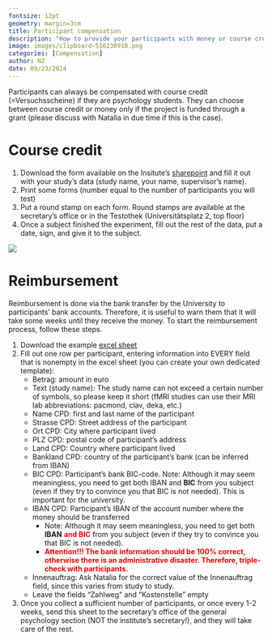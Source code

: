 ```yaml
---
fontsize: 12pt
geometry: margin=3cm
title: Participant compensation
description: "How to provide your participants with money or course credit for experiment participation"
image: images/clipboard-516230918.png
categories: [Compensation]
author: NZ
date: 09/23/2024
---
```


Participants can always be compensated with course credit (=Versuchsscheine) if they are psychology students. They can choose between course credit or money only if the project is funded through a grant (please discuss with Natalia in due time if this is the case).

# Course credit

1.  Download the form available on the Insitute's [sharepoint](https://sharepoint.uni-graz.at/sites/602/untersuchen/_layouts/15/WopiFrame2.aspx?sourcedoc=%7BFAA90B5A-5D5D-4DA2-A636-9FD2AE63A8D9%7D&file=Bestätigung_Untersuchung.pdf&action=default) and fill it out with your study's data (study name, your name, supervisor's name).
2.  Print some forms (number equal to the number of participants you will test)
3.  Put a round stamp on each form. Round stamps are available at the secretary's office or in the Testothek (Universitätsplatz 2, top floor)
4.  Once a subject finished the experiment, fill out the rest of the data, put a date, sign, and give it to the subject.

![](images/clipboard-516230918.png)

# Reimbursement

Reimbursement is done via the bank transfer by the University to participants' bank accounts. Therefore, it is useful to warn them that it will take some weeks until they receive the money. To start the reimbursement process, follow these steps.

1.  Download the example [excel sheet](https://github.com/visualneuroscience/visualneuroscience.github.io/tree/main/people/compensation/files/AWE_Form_example.xlsx)
2.  Fill out one row per participant, entering information into EVERY field that is nonempty in the excel sheet (you can create your own dedicated template):
    -   Betrag: amount in euro
    -   Text (study name): The study name can not exceed a certain number of symbols, so please keep it short (fMRI studies can use their MRI lab abbreviations: pacmond, clav, deka, etc.)
    -   Name CPD: first and last name of the participant
    -   Strasse CPD: Street address of the participant
    -   Ort CPD: City where participant lived
    -   PLZ CPD: postal code of participant's address
    -   Land CPD: Country where participant lived
    -   Bankland CPD: country of the participant's bank (can be inferred from IBAN)
    -   BIC CPD: Participant's bank BIC-code. Note: Although it may seem meaningless, you need to get both IBAN and **BIC** from you subject (even if they try to convince you that BIC is not needed). This is important for the university.
    -   IBAN CPD: Participant's IBAN of the account number where the money should be transferred
        -   Note: Although it may seem meaningless, you need to get both **IBAN** [**and BIC**]{style="color:red"} from you subject (even if they try to convince you that BIC is not needed).
        -   [**Attention!!! The bank information should be 100% correct, otherwise there is an administrative disaster. Therefore, triple-check with participants.**]{style="color:red"}
    -   Innenauftrag: Ask Natalia for the correct value of the Innenauftrag field, since this varies from study to study.
    -   Leave the fields "Zahlweg" and "Kostenstelle" empty
3.  Once you collect a sufficient number of participants, or once every 1-2 weeks, send this sheet to the secretary's office of the general psychology section (NOT the institute's secretary!), and they will take care of the rest.
